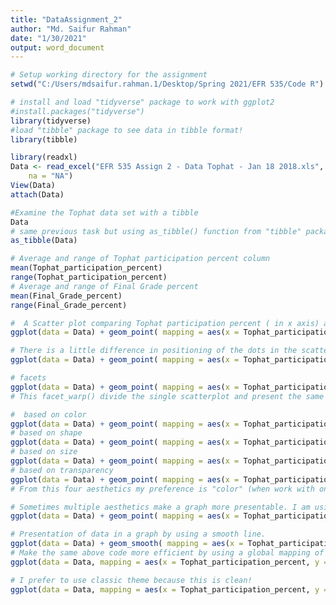 ---
title: "DataAssignment_2"
author: "Md. Saifur Rahman"
date: "1/30/2021"
output: word_document
---
```{r setup working directory}
# Setup working directory for the assignment
setwd("C:/Users/mdsaifur.rahman.1/Desktop/Spring 2021/EFR 535/Code R")
```

```{r load packages}
# install and load "tidyverse" package to work with ggplot2
#install.packages("tidyverse")
library(tidyverse)
#load "tibble" package to see data in tibble format!
library(tibble)
```

```{r load, view, and attach Tophat data}
library(readxl)
Data <- read_excel("EFR 535 Assign 2 - Data Tophat - Jan 18 2018.xls", 
    na = "NA")
View(Data)
attach(Data)
```

```{r Examine Tophat data with tibble}
#Examine the Tophat data set with a tibble
Data
# same previous task but using as_tibble() function from "tibble" package
as_tibble(Data)
```
```{r mean and range functions}
# Average and range of Tophat participation percent column
mean(Tophat_participation_percent)
range(Tophat_participation_percent)
# Average and range of Final Grade percent
mean(Final_Grade_percent)
range(Final_Grade_percent)
```

```{r ggplot2 graphic template to create a scatterplot}
#  A Scatter plot comparing Tophat participation percent ( in x axis) and Final Grade percent (in y axis)
ggplot(data = Data) + geom_point( mapping = aes(x = Tophat_participation_percent, y = Final_Grade_percent))
```
```{r jitter the Data}
# There is a little difference in positioning of the dots in the scatter plot after adding "jitter" that is ignorable.This means the position of these values are mostly unique. There are a few values with the same or almost same position in this coordinate system with the given data. Most have different positioning values.  
ggplot(data = Data) + geom_point( mapping = aes(x = Tophat_participation_percent, y = Final_Grade_percent), position = "jitter")
```
```{r Create small multiples of the scatterplot based on Program of Study2 variable}
# facets
ggplot(data = Data) + geom_point( mapping = aes(x = Tophat_participation_percent, y = Final_Grade_percent)) + facet_wrap(~Program_of_Study2)
# This facet_warp() divide the single scatterplot and present the same data in a group of scatter plots based on number of groups find in the "Program_of_Study2" variable. In the Program_of_Study2 variable there are 3 groups (i) Medical Laboratory Science, (ii) Pre-Nursing, and (iii) Other. Most students are from the Pre-nursing group and their final grade percent increases according to the increase in the Tophat participation percent.  
```
```{r Examine Program of Study2 by including the variable as an aesthetic based on EACH of color, shape, size, and transparency.}
#  based on color
ggplot(data = Data) + geom_point( mapping = aes(x = Tophat_participation_percent, y = Final_Grade_percent, color = Program_of_Study2))
# based on shape
ggplot(data = Data) + geom_point( mapping = aes(x = Tophat_participation_percent, y = Final_Grade_percent, shape = Program_of_Study2))
# based on size
ggplot(data = Data) + geom_point( mapping = aes(x = Tophat_participation_percent, y = Final_Grade_percent, size = Program_of_Study2))
# based on transparency
ggplot(data = Data) + geom_point( mapping = aes(x = Tophat_participation_percent, y = Final_Grade_percent, alpha = Program_of_Study2))
# From this four aesthetics my preference is "color" (when work with one aesthetic). Color makes this scatterplot more presentable. This also help me to differentiate the type of color(which color means what) by providing a legend.
```
```{r Choose your favorites to make one plot with two aesthetics applied together}
# Sometimes multiple aesthetics make a graph more presentable. I am using the "color" and "shape" aesthetics here. Different color and different shape to plot the data, make this graph more understandable and presentable.  
ggplot(data = Data) + geom_point( mapping = aes(x = Tophat_participation_percent, y = Final_Grade_percent, color = Program_of_Study2, shape = Program_of_Study2))

```
```{r smooth line}
# Presentation of data in a graph by using a smooth line.
ggplot(data = Data) + geom_smooth( mapping = aes(x = Tophat_participation_percent, y = Final_Grade_percent))
# Make the same above code more efficient by using a global mapping of the x- and y-axis
ggplot(data = Data, mapping = aes(x = Tophat_participation_percent, y = Final_Grade_percent)) + geom_smooth()
```
```{r Select a new theme for this graph}
# I prefer to use classic theme because this is clean!
ggplot(data = Data, mapping = aes(x = Tophat_participation_percent, y = Final_Grade_percent)) + geom_smooth() + theme_classic()
```


